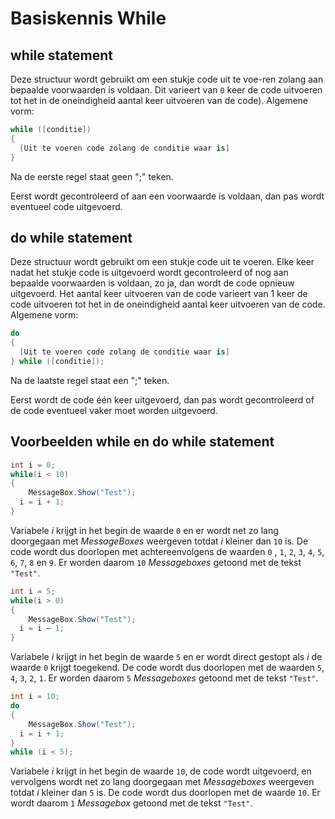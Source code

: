 # Basiskennis While

## while statement

Deze structuur wordt gebruikt om een stukje code uit te voe-ren
zolang aan bepaalde voorwaarden is voldaan.
Dit varieert van `0` keer de code uitvoeren tot het
in de oneindigheid aantal keer uitvoeren van de code).
Algemene vorm:

```cs
while ([conditie])
{
  [Uit te voeren code zolang de conditie waar is]
}
```

<p class="note">Na de eerste regel staat geen &quot;;&quot; teken.</p>
<p class="note">Eerst wordt gecontroleerd of aan een voorwaarde is voldaan, dan pas wordt eventueel code uitgevoerd.</p>

## do while statement

Deze structuur wordt gebruikt om een stukje code uit te voeren. Elke keer nadat het stukje code is uitgevoerd wordt gecontroleerd of nog aan bepaalde voorwaarden is voldaan, zo ja, dan wordt de code opnieuw uitgevoerd. Het aantal keer uitvoeren van de code varieert van 1 keer de code uitvoeren tot het in de oneindigheid aantal keer uitvoeren van de code.
Algemene vorm:

```cs
do
{
  [Uit te voeren code zolang de conditie waar is]
} while ([conditie]);
```

Na de laatste regel staat een &quot;;&quot; teken.

Eerst wordt de code één keer uitgevoerd, dan pas wordt gecontroleerd of de code eventueel vaker moet worden uitgevoerd.

## Voorbeelden while en do while statement

```cs
int i = 0;
while(i < 10)
{
	MessageBox.Show("Test");
  i = i + 1;
}
```

Variabele *i* krijgt in het begin de waarde `0`
en er wordt net zo lang doorgegaan met *MessageBoxes* weergeven
totdat *i* kleiner dan `10` is.
De code wordt dus doorlopen met achtereenvolgens
de waarden `0` , `1`, `2`, `3`, `4`, `5`, `6`, `7`, `8` en `9`.
Er worden daarom `10` *Messageboxes* getoond met de tekst `"Test"`.

```cs
int i = 5;
while(i > 0)
{
	MessageBox.Show("Test");
  i = i – 1;
}
```

Variabele *i* krijgt in het begin de waarde `5` en er wordt
direct gestopt als *i* de waarde `0` krijgt toegekend.
De code wordt dus doorlopen met
de waarden `5`, `4`, `3`, `2`, `1`.
Er worden daarom `5` *Messageboxes* getoond met de tekst `"Test"`.

```cs
int i = 10;
do
{
	MessageBox.Show("Test");
  i = i + 1;
}
while (i < 5);
```

Variabele *i* krijgt in het begin de waarde `10`,
de code wordt uitgevoerd, en vervolgens
wordt net zo lang doorgegaan met *Messageboxes* weergeven
totdat *i* kleiner dan `5` is.
De code wordt dus doorlopen met de waarde `10`.
Er wordt daarom `1` *Messagebox* getoond met de tekst `"Test"`.
